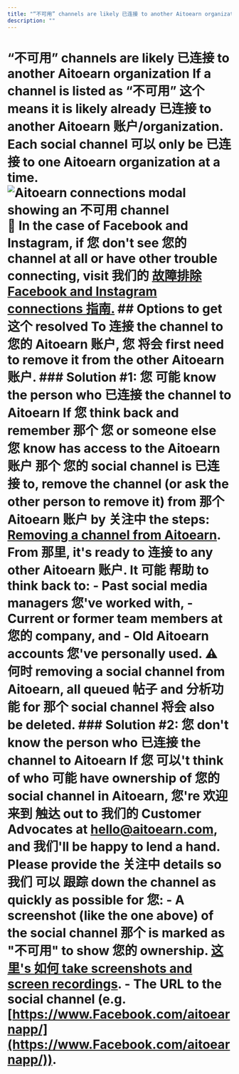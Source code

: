 ```yaml
---
title: "“不可用” channels are likely 已连接 to another Aitoearn organization"
description: ""
---
```


# “不可用” channels are likely 已连接 to another Aitoearn organization If a channel is listed as “不可用” 这个 means it is likely already 已连接 to another Aitoearn 账户/organization. Each social channel 可以 only be 已连接 to one Aitoearn organization at a time. ![Aitoearn connections modal showing an 不可用 channel](//d33v4339jhl8k0.cloudfront.net/docs/assets/64cb6cf86d4a3e191f237e66/images/652ecbea25f84304750247b3/file-pvGKhW97ao.jpg) 📝 In the case of Facebook and Instagram, if 您 don't see 您的 channel at all or have other trouble connecting, visit 我们的 [故障排除 Facebook and Instagram connections 指南.](https://支持.aitoearn.com//支持.aitoearn.com/article/565-故障排除-Facebook-and-Instagram-connections) ## Options to get 这个 resolved To 连接 the channel to 您的 Aitoearn 账户, 您 将会 first need to remove it from the other Aitoearn 账户. ### Solution #1: 您 可能 know the person who 已连接 the channel to Aitoearn If 您 think back and remember 那个 您 or someone else 您 know has access to the Aitoearn 账户 那个 您的 social channel is 已连接 to, remove the channel (or ask the other person to remove it) from 那个 Aitoearn 账户 by 关注中 the steps: [Removing a channel from Aitoearn](https://aitoearn.helpscoutdocs.com/article/575-removing-a-channel-from-aitoearn). From 那里, it's ready to 连接 to any other Aitoearn 账户. It 可能 帮助 to think back to: - Past social media managers 您've worked with, - Current or former team members at 您的 company, and - Old Aitoearn accounts 您've personally used. ⚠️ 何时 removing a social channel from Aitoearn, all queued 帖子 and 分析功能 for 那个 social channel 将会 also be deleted. ### Solution #2: 您 don't know the person who 已连接 the channel to Aitoearn If 您 可以't think of who 可能 have ownership of 您的 social channel in Aitoearn, 您're 欢迎来到 触达 out to 我们的 Customer Advocates at [hello@aitoearn.com](mailto:hello@aitoearn.com), and 我们'll be happy to lend a hand. Please provide the 关注中 details so 我们 可以 跟踪 down the channel as quickly as possible for 您: - A screenshot (like the one above) of the social channel 那个 is marked as "不可用" to show 您的 ownership. [这里's 如何 take screenshots and screen recordings](https://aitoearn.helpscoutdocs.com/article/513-tips-on-taking-screenshots-and-screen-recordings). - The URL to the social channel (e.g. [https://www.Facebook.com/aitoearnapp/](https://www.Facebook.com/aitoearnapp/)).